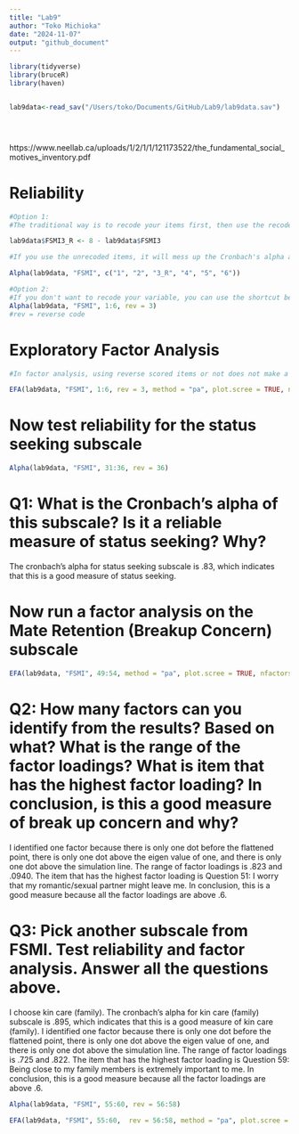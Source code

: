 ```yaml
---
title: "Lab9"
author: "Toko Michioka"
date: "2024-11-07"
output: "github_document"
---
```




```r
library(tidyverse)
library(bruceR)
library(haven)


lab9data<-read_sav("/Users/toko/Documents/GitHub/Lab9/lab9data.sav")





```

https://www.neellab.ca/uploads/1/2/1/1/121173522/the_fundamental_social_motives_inventory.pdf

# Reliability
```r
#Option 1: 
#The traditional way is to recode your items first, then use the recoded items to test reliability

lab9data$FSMI3_R <- 8 - lab9data$FSMI3

#If you use the unrecoded items, it will mess up the Cronbach's alpha and lead you to draw wrong conclusion

Alpha(lab9data, "FSMI", c("1", "2", "3_R", "4", "5", "6"))

#Option 2:
#If you don't want to recode your variable, you can use the shortcut below
Alpha(lab9data, "FSMI", 1:6, rev = 3)
#rev = reverse code


```
# Exploratory Factor Analysis
```r
#In factor analysis, using reverse scored items or not does not make a difference in interpretation. If you use unrecoded items, it will just make the loadings negative

EFA(lab9data, "FSMI", 1:6, rev = 3, method = "pa", plot.scree = TRUE, nfactors = c("parallel"))

```
# Now test reliability for the status seeking subscale
```r
Alpha(lab9data, "FSMI", 31:36, rev = 36)
```
# Q1: What is the Cronbach's alpha of this subscale? Is it a reliable measure of status seeking? Why? 
The cronbach's alpha for status seeking subscale is .83, which indicates that this is a good measure of status seeking.

# Now run a factor analysis on the Mate Retention (Breakup Concern) subscale
```r

EFA(lab9data, "FSMI", 49:54, method = "pa", plot.scree = TRUE, nfactors = c("parallel"))

```

# Q2: How many factors can you identify from the results? Based on what? What is the range of the factor loadings? What is item that has the highest factor loading? In conclusion, is this a good measure of break up concern and why?

I identified one factor because there is only one dot before the flattened point, there is only one dot above the eigen value of one, and there is only one dot above the simulation line.
The range of factor loadings is .823 and .0940.
The item that has the highest factor loading is Question 51: I worry that my romantic/sexual partner might leave me. 
In conclusion, this is a good measure because all the factor loadings are above .6.

# Q3: Pick another subscale from FSMI. Test reliability and factor analysis. Answer all the questions  above. 
I choose kin care (family). The cronbach's alpha for kin care (family) subscale is .895, which indicates that this is a good measure of kin care (family). I identified one factor because there is only one dot before the flattened point, there is only one dot above the eigen value of one, and there is only one dot above the simulation line.
The range of factor loadings is .725 and .822.
The item that has the highest factor loading is Question 59: Being close to my family members is extremely important to me. 
In conclusion, this is a good measure because all the factor loadings are above .6.

```r
Alpha(lab9data, "FSMI", 55:60, rev = 56:58)

```
```r
EFA(lab9data, "FSMI", 55:60,  rev = 56:58, method = "pa", plot.scree = TRUE, nfactors = c("parallel"))
```

